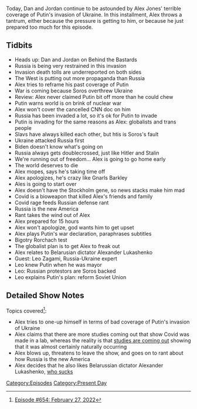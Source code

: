 {{DEFAULTSORT:
    #_EPISODE_0654:February 27, 2022
}}{{Episode
    | title           = February 27, 2022
    | caption         = Listen to this episode on [https://knowledgefight.libsyn.com/654-february-27-2022 Libsyn] [https://open.spotify.com/episode/4lO3CzzH8uxpviFDUhkGyN Spotify]
    | episodeNumber   = 654
    | length          = 01:30:56
    | airDate         = March 2, 2022
    | coverageDate    = February 27, 2022
    | episodeType     = [[:Category:Present Day|Present Day]]
    | appearance      = [[Vladimir Putin]], [[George Soros]], [[Alexander Lukashenko]], [[Leo Zagami]]
    | previousEpisode = [[653: February 25, 2022]]
    | nextEpisode     = [[655: July 18, 2003]]
}}

{{Stub}}

Today, Dan and Jordan continue to be astounded by Alex Jones' terrible coverage of Putin's invasion of Ukraine.  In this installment, Alex throws a tantrum, either because the pressure is getting to him, or because he just prepared too much for this episode.

==Tidbits==

*Heads up: Dan and Jordan on Behind the Bastards
*Russia is being very restrained in this invasion
*Invasion death tolls are underreported on both sides
*The West is putting out more propaganda than Russia
*Alex tries to reframe his past coverage of Putin
*War is coming because Soros overthrew Ukraine
*Review: Alex never claimed Putin bit off more than he could chew
*Putin warns world is on brink of nuclear war
*Alex won't cover the cancelled CNN doc on him
*Russia has been invaded a lot, so it's ok for Putin to invade
*Putin is invading for the same reasons as Alex: globalists and trans people
*Slavs have always killed each other, but htis is Soros's fault
*Ukraine attacked Russia first
*Biden doesn't know what's going on
*Russia always gets doublecrossed, just like Hitler and Stalin
*We're running out of freedom... Alex is going to go home early
*The world deserves to die
*Alex mopes, says he's taking time off
*Alex apologizes, he's crazy like Gnarls Barkley
*Ales is going to start over
*Alex doesn't have the Stockholm gene, so news stacks make him mad
*Covid is a bioweapon that killed Alex's friends and family
*Covid rage feeds Russian defense rant
*Russia is the new America
*Rant takes the wind out of Alex
*Alex prepared for 15 hours
*Alex won't apologize, god wants him to get upset
*Alex plays Putin's war declaration, paraphrases subtitles
*Bigotry Rorchach test
*The globalist plan is to get Alex to freak out
*Alex relates to Belarusian dictator Alexander Lukashenko
*Guest: Leo Zagami, Russia-Ukraine expert
*Leo knew Putin when he was mayor
*Leo: Russian protestors are Soros backed
*Leo explains Putin's plan: reform Soviet Union

==Detailed Show Notes==

Topics covered<ref>[https://knowledgefight.com/research/2022/3/1/episode-654-february-27-2022 Episode #654: February 27, 2022]</ref>:

*Alex tries to one-up himself in terms of bad coverage of Putin's invasion of Ukraine
*Alex claims that there are more studies coming out that show Covid was made in a lab, whereas the reality is that [https://www.biospace.com/article/new-studies-support-wuhan-wet-market-as-origin-of-covid-19/ studies are coming out] showing that it was almost certainly naturally occurring
*Alex blows up, threatens to leave the show, and goes on to rant about how Russia is the new America
*Alex decides that he also likes Belarussian dictator Alexander Lukashenko, [https://www.hrw.org/world-report/2022/country-chapters/belarus who sucks]

[[Category:Episodes]]
[[Category:Present Day]]
